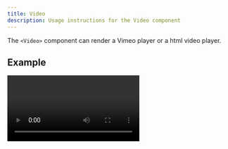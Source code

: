 ```yaml
---
title: Video
description: Usage instructions for the Video component
---
```



<PageDescription>

The `<Video>` component can render a Vimeo player or a html video player.

</PageDescription>

## Example

<Title>Vimeo</Title>

<Video title="Carbon homepage video" vimeoId="359578263" />

<Title>Video</Title>

<Video src="/videos/hero-video.mp4" poster="/images/poster.png">
  <track kind="captions" default src="/videos/vtt/hero-video.vtt" srcLang="en" />
</Video>

<Title>Video in MDX</Title>

<Video src={localVideo} poster={localPoster} />

## Code

<Title>Vimeo</Title>

```jsx path=components/Video/Video.js src=https://github.com/carbon-design-system/gatsby-theme-carbon/tree/master/packages/gatsby-theme-carbon/src/components/Video
<Video title="Carbon homepage video" vimeoId="322021187" />
```

<Title>Video</Title>

```jsx path=components/Video/Video.js src=https://github.com/carbon-design-system/gatsby-theme-carbon/tree/master/packages/gatsby-theme-carbon/src/components/Video
<Video src="/videos/hero-video.mp4" poster="/images/poster.png">
  <track kind="captions" default src="/videos/vtt/hero-video.vtt" srcLang="en" />
</Video>
```

<Title>Video in MDX</Title>

```markdown path=components/Video.mdx src=https://github.com/carbon-design-system/gatsby-theme-carbon/blob/master/packages/example/src/pages/components/Video/index.mdx
import localVideo from './local-video.mp4';
import localPoster from './local-poster.png';

<Video src={localVideo} poster={localPoster} />
```

### Props

| property | propType                                                                     | required | default | description                                                                                                                                                                                                                                                                                                                              |
| -------- | ---------------------------------------------------------------------------- | -------- | ------- | ---------------------------------------------------------------------------------------------------------------------------------------------------------------------------------------------------------------------------------------------------------------------------------------------------------------------------------------- |
| vimeoId  | string                                                                       |          |         | To find your `vimeoId`, go to the Vimeo page and find the video you want to put on your website. Once it is loaded, look at the URL and look for the numbers that come after the slash (/).                                                                                                                                              |
| src      | string                                                                       |          |         | Use the html `<video>` player with a local `.mp4` video                                                                                                                                                                                                                                                                                  |
| title    | string                                                                       |          |         | Vimeo title                                                                                                                                                                                                                                                                                                                              |
| poster   | string                                                                       |          |         | Provides an image to show before the video loads, only works with `src`                                                                                                                                                                                                                                                                  |
| children | [`<track>`](https://developer.mozilla.org/en-US/docs/Web/HTML/Element/track) |          |         | _non-vimeo only_ – Provide `.vtt` file in your static directory to make your videos more accessible. Then add a track element with a src pointing to it Check out [this simple tutorial](https://developer.mozilla.org/en-US/docs/Web/API/WebVTT_API#Tutorial_on_how_to_write_a_WebVTT_file) for getting started with writing vtt files. |
| autoPlay | boolean                                                                      |          |         | Whether or not the video should autoplay.                                                                                                                                                                                                                                                                                                |
